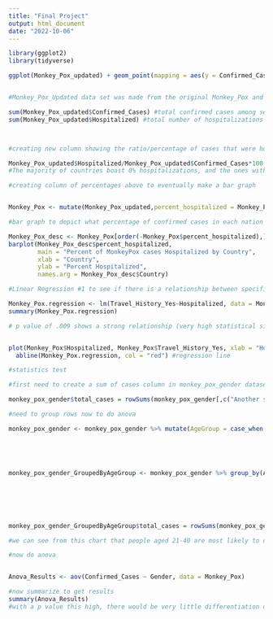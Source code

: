 ---
title: "Final Project"
output: html_document
date: "2022-10-06"
---

```{r}
library(ggplot2)
library(tidyverse)

ggplot(Monkey_Pox_updated) + geom_point(mapping = aes(y = Confirmed_Cases, x = Hospitalized, color = Country)) + labs(title = "Confirmed Cases vs. Hospitalizations by Country") #graph that depicts each country in the data set and their number of confirmed cases visualized against the number of hospitalizations. Can see that for the most part there are very few hospitalizations, reagrdless of confirmed cases. However some countries that historically are not the best at disease management or maybe are less developed appear to have higher rates of hospitalization. 


#Monkey_Pox_Updated data set was made from the original Monkey_Pox and Monkey_Pox_Symptoms datasets. I combed through each dataset finding each country I was going to use in both and then added symptoms and gender from the second dataset to the first. 

sum(Monkey_Pox_updated$Confirmed_Cases) #total confirmed cases among selected countries is 49,988
sum(Monkey_Pox_updated$Hospitalized) #total number of hospitalizations among all countries is 78



#creating new column showing the ratio/percentage of cases that were hospitalized per country

Monkey_Pox_updated$Hospitalized/Monkey_Pox_updated$Confirmed_Cases*100
#The majority of countries boast 0% hospitalizations, and the ones with hospitalizations are of extremely low percentage. The two highest rates of hospitalization are in Greece (2.7%) and Bolivia (3.2%). Current Greek and Bolivian infrastructure is fragile, could be a factor. 

#creating column of percentages above to eventually make a bar graph


Monkey_Pox <- mutate(Monkey_Pox_updated,percent_hospitalized = Monkey_Pox_updated$Hospitalized/Monkey_Pox_updated$Confirmed_Cases*100)

#bar graph to depict what percentage of confirmed cases in each nation were hospitalized

Monkey_Pox_desc <- Monkey_Pox[order(-Monkey_Pox$percent_hospitalized),]
barplot(Monkey_Pox_desc$percent_hospitalized, 
        main = "Percent of MonkeyPox cases Hospitalized by Country",
        xlab = "Country",
        ylab = "Percent Hospitalized", 
        names.arg = Monkey_Pox_desc$Country)

#Linear Regression #1 to see if there is a relationship between specific symptoms and the percent of hospitalizations

Monkey_Pox.regression <- lm(Travel_History_Yes~Hospitalized, data = Monkey_Pox)
summary(Monkey_Pox.regression)

# p value of .009 shows a strong relationship (very high statistical significance) between hospitalizations and previous travel history


plot(Monkey_Pox$Hospitalized, Monkey_Pox$Travel_History_Yes, xlab = "Hospitalized", ylab = "Previous Travel History") +
  abline(Monkey_Pox.regression, col = "red") #regression line

#statistics test

#first need to create a sum of cases column in monkey_pox_gender dataset

monkey_pox_gender$total_cases = rowSums(monkey_pox_gender[,c("Another sex/gender", "Men", "Transgender men", "Transgender women", "Women")])

#need to group rows now to do anova

monkey_pox_gender <- monkey_pox_gender %>% mutate(AgeGroup = case_when(web_age_grp %in% c("0 to 5", "6 to 10", "11 to 15", "16 to 20") ~ "0-20",
                                                                       web_age_grp %in% c("21 to 25", "26 to 30", "31 to 35", "36 to 40") ~ "21-40",
                                                                       web_age_grp %in% c("41 to 45", "46 to 50", "51 to 55", "56 to 60") ~ "41-60",
                                                                       TRUE ~ ">60"))


monkey_pox_gender_GroupedByAgeGroup <- monkey_pox_gender %>% group_by(AgeGroup) %>% summarize(Men = sum(Men),
                                                                                              Women = sum(Women),
                                                                                              `Transgender Men` = sum(`Transgender men`),
                                                                                              `Transgender Women` = sum(`Transgender women`),
                                                                                              `Another Gender` = sum(`Another sex/gender`)
                                                                                              )

monkey_pox_gender_GroupedByAgeGroup$total_cases = rowSums(monkey_pox_gender_GroupedByAgeGroup[,c("Another Gender", "Men", "Transgender Men", "Transgender Women", "Women")])

#we can see from this chart that people aged 21-40 are most likely to contract monkeypox based on total case counts. We can also see that men make up the very large majority of cases. 

#now do anova


Anova_Results <- aov(Confirmed_Cases ~ Gender, data = Monkey_Pox)

#now summarize to get results
summary(Anova_Results)
#with a p value this high, there would be very little differentiation of means and thus gender is not a statistically significant variable for case count. We know this is not true, however, because in the other dataset(Monkey pox gender) we can see that the vast majority of confirmed cases were still male. 
```

